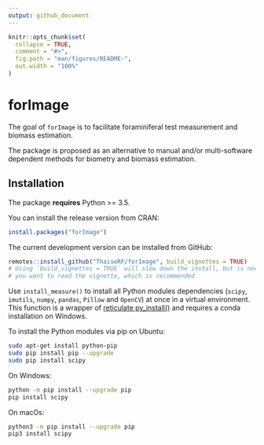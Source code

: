 ---
output: github_document
---

<!-- README.md is generated from README.Rmd. Please edit that file -->

```{r setup, include = FALSE}
knitr::opts_chunk$set(
  collapse = TRUE,
  comment = "#>",
  fig.path = "man/figures/README-",
  out.width = "100%"
)
```

# forImage


The goal of `forImage` is to facilitate foraminiferal test measurement and biomass estimation.

The package is proposed as an alternative to manual and/or multi-software dependent methods for biometry and biomass estimation.

## Installation

The package **requires** Python \>= 3.5.

You can install the release version from CRAN:

```{r cran, eval = FALSE}
install.packages("forImage")

```

The current development version can be installed from GitHub:

```{r installation, eval = FALSE}
remotes::install_github("ThaiseRF/forImage", build_vignettes = TRUE)
# Using `build_vignettes = TRUE` will slow down the install, but is necessary if 
# you want to read the vignette, which is recommended
```

Use `install_measure()` to install all Python modules dependencies (`scipy`, `imutils`, `numpy`, `pandas`, `Pillow` and `OpenCV`) at once in a virtual environment. This function is a wrapper of [reticulate py_install()](https://rstudio.github.io/reticulate/reference/py_install.html) and requires a conda installation on Windows.

To install the Python modules via pip on Ubuntu:

``` bash
sudo apt-get install python-pip
sudo pip install pip --upgrade
sudo pip install scipy

```

On Windows:

``` bash
python -m pip install --upgrade pip
pip install scipy

```

On macOs:

``` bash
python3 -m pip install --upgrade pip
pip3 install scipy

```
